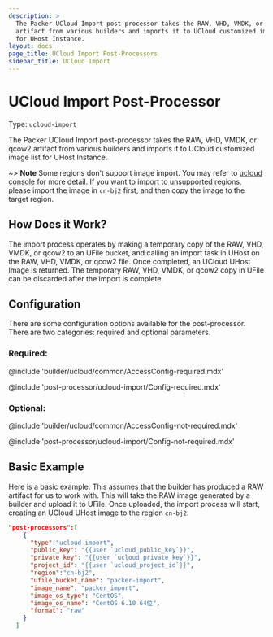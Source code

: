 ```yaml
---
description: >
  The Packer UCloud Import post-processor takes the RAW, VHD, VMDK, or qcow2
  artifact from various builders and imports it to UCloud customized image list
  for UHost Instance.
layout: docs
page_title: UCloud Import Post-Processors
sidebar_title: UCloud Import
---
```


# UCloud Import Post-Processor

Type: `ucloud-import`

The Packer UCloud Import post-processor takes the RAW, VHD, VMDK, or qcow2 artifact from various builders and imports it to UCloud customized image list for UHost Instance.

~> **Note** Some regions don't support image import. You may refer to [ucloud console](https://console.ucloud.cn/uhost/uimage) for more detail. If you want to import to unsupported regions, please import the image in `cn-bj2` first, and then copy the image to the target region.

## How Does it Work?

The import process operates by making a temporary copy of the RAW, VHD, VMDK, or qcow2 to an UFile bucket, and calling an import task in UHost on the RAW, VHD, VMDK, or qcow2 file. Once completed, an UCloud UHost Image is returned. The temporary RAW, VHD, VMDK, or qcow2 copy in UFile can be discarded after the import is complete.

## Configuration

There are some configuration options available for the post-processor. There
are two categories: required and optional parameters.

### Required:

@include 'builder/ucloud/common/AccessConfig-required.mdx'

@include 'post-processor/ucloud-import/Config-required.mdx'

### Optional:

@include 'builder/ucloud/common/AccessConfig-not-required.mdx'

@include 'post-processor/ucloud-import/Config-not-required.mdx'

## Basic Example

Here is a basic example. This assumes that the builder has produced a RAW artifact for us to work with. This will take the RAW image generated by a builder and upload it to UFile. Once uploaded, the import process will start, creating an UCloud UHost image to the region `cn-bj2`.

```json
"post-processors":[
    {
      "type":"ucloud-import",
      "public_key": "{{user `ucloud_public_key`}}",
      "private_key": "{{user `ucloud_private_key`}}",
      "project_id": "{{user `ucloud_project_id`}}",
      "region":"cn-bj2",
      "ufile_bucket_name": "packer-import",
      "image_name": "packer_import",
      "image_os_type": "CentOS",
      "image_os_name": "CentOS 6.10 64位",
      "format": "raw"
    }
  ]
```
